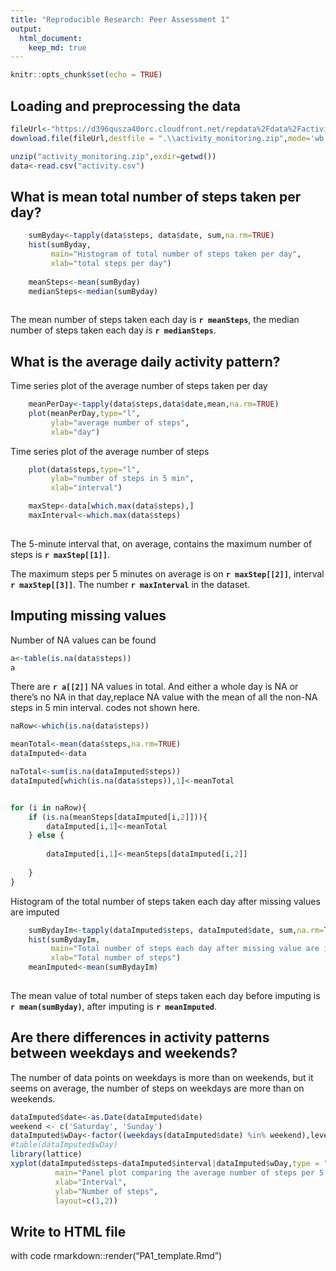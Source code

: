 ```yaml
---
title: "Reproducible Research: Peer Assessment 1"
output: 
  html_document:
    keep_md: true
---
```

```r
knitr::opts_chunk$set(echo = TRUE)
```


## Loading and preprocessing the data
```r

fileUrl<-"https://d396qusza40orc.cloudfront.net/repdata%2Fdata%2Factivity.zip "
download.file(fileUrl,destfile = ".\\activity_monitoring.zip",mode='wb',cacheOK = FALSE)

unzip("activity_monitoring.zip",exdir=getwd())
data<-read.csv("activity.csv")

```


## What is mean total number of steps taken per day?
```r

    sumByday<-tapply(data$steps, data$date, sum,na.rm=TRUE)
    hist(sumByday,
         main="Histogram of total number of steps taken per day",
         xlab="total steps per day")
    
    meanSteps<-mean(sumByday)
    medianSteps<-median(sumByday)
    
```

The mean number of steps taken each day is **`r meanSteps`**, the median number of steps taken each day is **`r medianSteps`**. 




## What is the average daily activity pattern? 
 
    
Time series plot of the average number of steps taken per day
```r
    meanPerDay<-tapply(data$steps,data$date,mean,na.rm=TRUE)
    plot(meanPerDay,type="l",
         ylab="average number of steps",
         xlab="day")
```

Time series plot of the average number of steps
```r
   
    plot(data$steps,type="l",
         ylab="number of steps in 5 min",
         xlab="interval")
```




```r

    maxStep<-data[which.max(data$steps),]
    maxInterval<-which.max(data$steps)
    
```
The 5-minute interval that, on average, contains the maximum number of steps is **`r maxStep[[1]]`**.


The maximum steps per 5 minutes on average is on **`r maxStep[[2]]`**, interval **`r maxStep[[3]]`**. The number **`r maxInterval`** in the dataset.


## Imputing missing values

Number of NA values can be found 
```r

a<-table(is.na(data$steps))
a

```
There are **`r a[[2]]`** NA values in total. And either a whole day is NA or there's no NA in that day,replace NA value with the mean of all the non-NA steps in 5 min interval. codes not shown here.

```r


naRow<-which(is.na(data$steps))

meanTotal<-mean(data$steps,na.rm=TRUE)
dataImputed<-data

naTotal<-sum(is.na(dataImputed$steps))
dataImputed[which(is.na(data$steps)),1]<-meanTotal


for (i in naRow){
    if (is.na(meanSteps[dataImputed[i,2]])){
        dataImputed[i,1]<-meanTotal
    } else {
        
        dataImputed[i,1]<-meanSteps[dataImputed[i,2]]
    
    }
}

```



Histogram of the total number of steps taken each day after missing values are imputed
```r

    sumBydayIm<-tapply(dataImputed$steps, dataImputed$date, sum,na.rm=TRUE)
    hist(sumBydayIm,
         main="Total number of steps each day after missing value are imputed", 
         xlab="Total number of steps")
    meanImputed<-mean(sumBydayIm)
    
```

The mean value of total number of steps taken each day before imputing is **`r mean(sumByday)`**,  after imputing is **`r meanImputed`**.


## Are there differences in activity patterns between weekdays and weekends?

The number of data points on weekdays is more than on weekends, but it seems on average, the number of steps on weekdays are more than on weekends.
```r

dataImputed$date<-as.Date(dataImputed$date)
weekend <- c('Saturday', 'Sunday')
dataImputed$wDay<-factor((weekdays(dataImputed$date) %in% weekend),levels<-c(TRUE,FALSE),labels=c('weekends','weekdays'))
#table(dataImputed$wDay)
library(lattice)
xyplot(dataImputed$steps~dataImputed$interval|dataImputed$wDay,type = "l",
          main="Panel plot comparing the average number of steps per 5 min",
          xlab="Interval",
          ylab="Number of steps",
          layout=c(1,2))

```


## Write to HTML file

with code rmarkdown::render("PA1_template.Rmd")